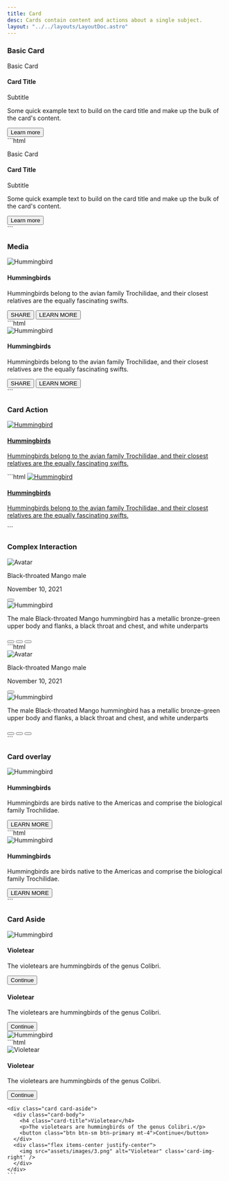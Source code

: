 ```yaml
---
title: Card
desc: Cards contain content and actions about a single subject.
layout: "../../layouts/LayoutDoc.astro"
---
```



### Basic Card

<Example>
  <div slot="preview">
    <div class="card max-w-[18rem]">
      <div class="card-header">
        <p>Basic Card</p>
      </div>
      <div class="card-body">
        <h4 class="card-title">Card Title</h4>
        <p class="card-subtitle">Subtitle</p>
        <p>Some quick example text to build on the card title and make up the bulk of the card's content.</p>
      </div>
      <div class="card-footer">
        <button class='btn btn-sm btn-text-primary'>Learn more</button>
      </div>
    </div>
  </div>

  <div slot="code">
    ```html
    <div class="card">
      <div class="card-header">
        <p>Basic Card</p>
      </div>
      <div class="card-body">
        <h4 class="card-title">Card Title</h4>
        <p class="card-subtitle">Subtitle</p>
        <p>Some quick example text to build on the card title and make up the bulk of the card's content.</p>
      </div>
      <div class="card-footer">
        <button class='btn btn-sm btn-text-primary'>Learn more</button>
      </div>
    </div>
    ```
  </div>
</Example>

### Media

<Example>
  <div slot="preview">
    <div class="card max-w-[22rem]">
      <Image src={hummingbirdImg} alt="Hummingbird" class='card-img-top' />
      <div class="card-body">
        <h4 class="card-title">Hummingbirds</h4>
        <p>Hummingbirds belong to the avian family Trochilidae, and their closest relatives are the equally fascinating swifts.</p>
      </div>
      <div class="card-footer">
        <button class='btn btn-sm btn-text-primary'>SHARE</button>
        <button class='btn btn-sm btn-text-primary'>LEARN MORE</button>
      </div>
    </div>
  </div>

  <div slot="code">
    ```html
    <div class="card">
      <img src="assets/images/1.png" class='card-img-top' alt="Hummingbird" />
      <div class="card-body">
        <h4 class="card-title">Hummingbirds</h4>
        <p>Hummingbirds belong to the avian family Trochilidae, and their closest relatives are the equally fascinating swifts.</p>
      </div>
      <div class="card-footer">
        <button class='btn btn-sm btn-text-primary'>SHARE</button>
        <button class='btn btn-sm btn-text-primary'>LEARN MORE</button>
      </div>
    </div>
    ```
  </div>
</Example>

### Card Action

<Example>
  <div slot="preview">
    <a href="#!" class="card card-action max-w-[22rem]">
      <Image src={hummingbirdImg} alt="Hummingbird" class='card-img-top' />
      <div class="card-body">
        <h4 class="card-title">Hummingbirds</h4>
        <p>Hummingbirds belong to the avian family Trochilidae, and their closest relatives are the equally fascinating swifts.</p>
      </div>
    </a>
  </div>

  <div slot="code">
    ```html
    <a href="#!" class="card card-action">
      <img src="assets/images/1.png" class='card-img-top' alt="Hummingbird" />
      <div class="card-body">
        <h4 class="card-title">Hummingbirds</h4>
        <p>Hummingbirds belong to the avian family Trochilidae, and their closest relatives are the equally fascinating swifts.</p>
      </div>
    </a>
    ```
  </div>
</Example>

### Complex Interaction

<Example>
  <div slot="preview">
    <div class="card max-w-[22rem]">
      <div class="card-header border-0">
        <div class="flex items-center">
          <div class="avatar avatar-lg me-4">
            <Image src={avatar1} alt="Avatar" class="rounded-full"/>
          </div>
          <div>
            <p class="text-default-color">Black-throated Mango male</p>
            <p>November 10, 2021</p>
          </div>
          <button class='btn btn-icon ms-auto self-start -mr-2'>
            <span class='icon-[fluent--more-vertical-16-regular] text-lg'></span>
          </button>
        </div>
      </div>
      <Image src={hummingbirdImg2} alt="Hummingbird" class='card-img' />
      <div class="card-body">
        <p class="text-sm">The male Black-throated Mango hummingbird has a metallic bronze-green upper body and flanks, a black throat and chest, and white underparts</p>
      </div>
      <div class="card-footer flex">
        <button class='btn btn-icon'>
          <span class='icon-[line-md--heart] text-lg'></span>
        </button>
        <button class='btn btn-icon'>
          <span class="icon-[material-symbols--share-outline] text-lg"></span>
        </button>
        <button class='btn btn-icon ms-auto'>
          <span class="icon-[material-symbols--expand-all-rounded] text-lg"></span>
        </button>
      </div>
    </div>
  </div>

  <div slot="code">
    ```html
    <div class="card">
      <div class="card-header border-0">
        <div class="flex items-center">
          <div class="avatar avatar-lg me-4">
            <img src="assets/images/avatar_1.webp"  alt="Avatar" class="rounded-full" />
          </div>
          <div>
            <p class="text-default-color">Black-throated Mango male</p>
            <p>November 10, 2021</p>
          </div>
          <button class='btn btn-icon ms-auto self-start -mr-2'>
            <span class='icon-[fluent--more-vertical-16-regular] text-lg'></span>
          </button>
        </div>
      </div>
      <img src="assets/images/2.png" class='card-img' alt="Hummingbird" />
      <div class="card-body">
        <p class="text-sm">The male Black-throated Mango hummingbird has a metallic bronze-green upper body and flanks, a black throat and chest, and white underparts</p>
      </div>
      <div class="card-footer flex">
        <button class='btn btn-icon'>
          <span class='icon-[line-md--heart] text-lg'></span>
        </button>
        <button class='btn btn-icon'>
          <span class="icon-[material-symbols--share-outline] text-lg"></span>
        </button>
        <button class='btn btn-icon ms-auto'>
          <span class="icon-[material-symbols--expand-all-rounded] text-lg"></span>
        </button>
      </div>
    </div>
    ```
  </div>
</Example>

### Card overlay

<Example>
  <div slot="preview">
    <div class="card card-img-overlay max-w-[22rem]">
      <Image src={hummingbirdImg2} alt="Hummingbird" class="card-img-top" />
      <div class="card-body flex flex-col items-start">
        <h4 class="card-title">Hummingbirds</h4>
        <p>Hummingbirds are birds native to the Americas and comprise the biological family Trochilidae.</p>
        <button class="btn btn-sm btn-primary mt-auto">LEARN MORE</button>
      </div>
    </div>
  </div>

  <div slot="code">
    ```html
    <div class="card card-img-overlay">
      <img src="assets/images/2.png" class='card-img' alt="Hummingbird" />
      <div class="card-body flex flex-col items-start">
        <h4 class="card-title">Hummingbirds</h4>
        <p>Hummingbirds are birds native to the Americas and comprise the biological family Trochilidae.</p>
        <button class="btn btn-sm btn-primary mt-auto">LEARN MORE</button>
      </div>
    </div>
    ```
  </div>
</Example>

### Card Aside

<Example>
  <div slot="preview" class="space-y-3">
    <div class="card card-aside max-w-[30rem]">
      <div class="flex items-center justify-center">
        <Image src={hummingbirdImg3} alt="Hummingbird" class='card-img-left' />
      </div>
      <div class="card-body">
        <h4 class="card-title">Violetear</h4>
        <p>The violetears are hummingbirds of the genus Colibri.</p>
        <button class="btn btn-sm btn-primary mt-4">Continue</button>
      </div>
    </div>
    <div class="card card-aside max-w-[30rem]">
      <div class="card-body">
        <h4 class="card-title">Violetear</h4>
        <p>The violetears are hummingbirds of the genus Colibri.</p>
        <button class="btn btn-sm btn-primary mt-4">Continue</button>
      </div>
      <div class="flex items-center justify-center">
        <Image src={hummingbirdImg3} alt="Hummingbird" class='card-img-right' />
      </div>
    </div>
  </div>

  <div slot="code">
    ```html
    <div class="card card-aside">
      <div class="flex items-center justify-center">
        <img src="assets/images/3.png" alt="Violetear" class='card-img-left' />
      </div>
      <div class="card-body">
        <h4 class="card-title">Violetear</h4>
        <p>The violetears are hummingbirds of the genus Colibri.</p>
        <button class="btn btn-sm btn-primary mt-4">Continue</button>
      </div>
    </div>

    <div class="card card-aside">
      <div class="card-body">
        <h4 class="card-title">Violetear</h4>
        <p>The violetears are hummingbirds of the genus Colibri.</p>
        <button class="btn btn-sm btn-primary mt-4">Continue</button>
      </div>
      <div class="flex items-center justify-center">
        <img src="assets/images/3.png" alt="Violetear" class='card-img-right' />
      </div>
    </div>
    ```
  </div>
</Example>